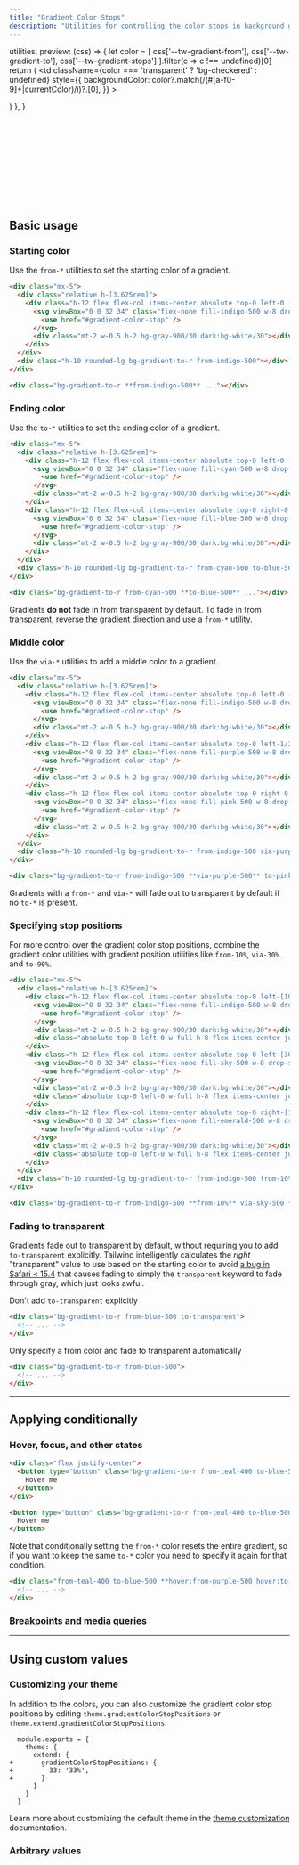 ```yaml
---
title: "Gradient Color Stops"
description: "Utilities for controlling the color stops in background gradients."
---
```



  utilities,
  preview: (css) => {
    let color = [
      css['--tw-gradient-from'],
      css['--tw-gradient-to'],
      css['--tw-gradient-stops']
    ].filter(c => c !== undefined)[0]
    return (
      <td
        className={color === 'transparent' ? 'bg-checkered' : undefined}
        style={{
          backgroundColor: color?.match(/(#[a-f0-9]+|currentColor)/i)?.[0],
        }}
      >
        <div className="w-24" />
      </td>
    )
  },
}

<svg className="hidden">
  <symbol id="gradient-color-stop" viewBox="0 0 32 34">
    <path d="M1 4a4 4 0 0 1 4-4h22a4 4 0 0 1 4 4v19.6a4 4 0 0 1-2.118 3.53L16 34 3.118 27.13A4 4 0 0 1 1 23.6V4Z"/>
    <path fill="none" stroke="#000" strokeOpacity=".05" d="M5 .5h22A3.5 3.5 0 0 1 30.5 4v19.6a3.5 3.5 0 0 1-1.853 3.088L16 33.433 3.353 26.688A3.5 3.5 0 0 1 1.5 23.6V4A3.5 3.5 0 0 1 5 .5Z"/>
  </symbol>
</svg>

## Basic usage

### Starting color

Use the `from-*` utilities to set the starting color of a gradient.

```html {{ example: true }}
<div class="mx-5">
  <div class="relative h-[3.625rem]">
    <div class="h-12 flex flex-col items-center absolute top-0 left-0 -ml-4">
      <svg viewBox="0 0 32 34" class="flex-none fill-indigo-500 w-8 drop-shadow">
        <use href="#gradient-color-stop" />
      </svg>
      <div class="mt-2 w-0.5 h-2 bg-gray-900/30 dark:bg-white/30"></div>
    </div>
  </div>
  <div class="h-10 rounded-lg bg-gradient-to-r from-indigo-500"></div>
</div>
```

```html
<div class="bg-gradient-to-r **from-indigo-500** ..."></div>
```

### Ending color

Use the `to-*` utilities to set the ending color of a gradient.

```html {{ example: true }}
<div class="mx-5">
  <div class="relative h-[3.625rem]">
    <div class="h-12 flex flex-col items-center absolute top-0 left-0 -ml-4">
      <svg viewBox="0 0 32 34" class="flex-none fill-cyan-500 w-8 drop-shadow">
        <use href="#gradient-color-stop" />
      </svg>
      <div class="mt-2 w-0.5 h-2 bg-gray-900/30 dark:bg-white/30"></div>
    </div>
    <div class="h-12 flex flex-col items-center absolute top-0 right-0 -mr-4">
      <svg viewBox="0 0 32 34" class="flex-none fill-blue-500 w-8 drop-shadow">
        <use href="#gradient-color-stop" />
      </svg>
      <div class="mt-2 w-0.5 h-2 bg-gray-900/30 dark:bg-white/30"></div>
    </div>
  </div>
  <div class="h-10 rounded-lg bg-gradient-to-r from-cyan-500 to-blue-500"></div>
</div>
```

```html
<div class="bg-gradient-to-r from-cyan-500 **to-blue-500** ..."></div>
```

Gradients **do not** fade in from transparent by default. To fade in from transparent, reverse the gradient direction and use a `from-*` utility.

### Middle color

Use the `via-*` utilities to add a middle color to a gradient.

```html {{ example: true }}
<div class="mx-5">
  <div class="relative h-[3.625rem]">
    <div class="h-12 flex flex-col items-center absolute top-0 left-0 -ml-4">
      <svg viewBox="0 0 32 34" class="flex-none fill-indigo-500 w-8 drop-shadow">
        <use href="#gradient-color-stop" />
      </svg>
      <div class="mt-2 w-0.5 h-2 bg-gray-900/30 dark:bg-white/30"></div>
    </div>
    <div class="h-12 flex flex-col items-center absolute top-0 left-1/2 -ml-4">
      <svg viewBox="0 0 32 34" class="flex-none fill-purple-500 w-8 drop-shadow">
        <use href="#gradient-color-stop" />
      </svg>
      <div class="mt-2 w-0.5 h-2 bg-gray-900/30 dark:bg-white/30"></div>
    </div>
    <div class="h-12 flex flex-col items-center absolute top-0 right-0 -mr-4">
      <svg viewBox="0 0 32 34" class="flex-none fill-pink-500 w-8 drop-shadow">
        <use href="#gradient-color-stop" />
      </svg>
      <div class="mt-2 w-0.5 h-2 bg-gray-900/30 dark:bg-white/30"></div>
    </div>
  </div>
  <div class="h-10 rounded-lg bg-gradient-to-r from-indigo-500 via-purple-500 to-pink-500"></div>
</div>
```

```html
<div class="bg-gradient-to-r from-indigo-500 **via-purple-500** to-pink-500 ..."></div>
```

Gradients with a `from-*` and `via-*` will fade out to transparent by default if no `to-*` is present.

### Specifying stop positions

For more control over the gradient color stop positions, combine the gradient color utilities with gradient position utilities like `from-10%`, `via-30%` and `to-90%`.

```html {{ example: true }}
<div class="mx-5">
  <div class="relative h-[3.625rem]">
    <div class="h-12 flex flex-col items-center absolute top-0 left-[10%] -ml-4">
      <svg viewBox="0 0 32 34" class="flex-none fill-indigo-500 w-8 drop-shadow">
        <use href="#gradient-color-stop" />
      </svg>
      <div class="mt-2 w-0.5 h-2 bg-gray-900/30 dark:bg-white/30"></div>
      <div class="absolute top-0 left-0 w-full h-8 flex items-center justify-center text-[0.6875rem] font-semibold text-white font-mono">10%</div>
    </div>
    <div class="h-12 flex flex-col items-center absolute top-0 left-[30%] -ml-4">
      <svg viewBox="0 0 32 34" class="flex-none fill-sky-500 w-8 drop-shadow">
        <use href="#gradient-color-stop" />
      </svg>
      <div class="mt-2 w-0.5 h-2 bg-gray-900/30 dark:bg-white/30"></div>
      <div class="absolute top-0 left-0 w-full h-8 flex items-center justify-center text-[0.6875rem] font-semibold text-white font-mono">30%</div>
    </div>
    <div class="h-12 flex flex-col items-center absolute top-0 right-[10%] -mr-4">
      <svg viewBox="0 0 32 34" class="flex-none fill-emerald-500 w-8 drop-shadow">
        <use href="#gradient-color-stop" />
      </svg>
      <div class="mt-2 w-0.5 h-2 bg-gray-900/30 dark:bg-white/30"></div>
      <div class="absolute top-0 left-0 w-full h-8 flex items-center justify-center text-[0.6875rem] font-semibold text-white font-mono">90%</div>
    </div>
  </div>
  <div class="h-10 rounded-lg bg-gradient-to-r from-indigo-500 from-10% via-sky-500 via-30% to-emerald-500 to-90%"></div>
</div>
```

```html
<div class="bg-gradient-to-r from-indigo-500 **from-10%** via-sky-500 **via-30%** to-emerald-500 **to-90%** ..."></div>
```

### Fading to transparent

Gradients fade out to transparent by default, without requiring you to add `to-transparent` explicitly. Tailwind intelligently calculates the _right_ "transparent" value to use based on the starting color to avoid [a bug in Safari < 15.4](https://bugs.webkit.org/show_bug.cgi?id=150940) that causes fading to simply the `transparent` keyword to fade through gray, which just looks awful.

<TipBad>Don't add `to-transparent` explicitly</TipBad>

```html
<div class="bg-gradient-to-r from-blue-500 to-transparent">
  <!-- ... -->
</div>
```

<TipGood>Only specify a from color and fade to transparent automatically</TipGood>

```html
<div class="bg-gradient-to-r from-blue-500">
  <!-- ... -->
</div>
```

---

## <Heading ignore>Applying conditionally</Heading>

### <Heading ignore>Hover, focus, and other states</Heading>

<HoverFocusAndOtherStates featuredClass="from-pink-500">

```html {{ example: true }}
<div class="flex justify-center">
  <button type="button" class="bg-gradient-to-r from-teal-400 to-blue-500 hover:from-pink-500 hover:to-orange-500 text-white font-semibold px-6 py-3 rounded-md">
    Hover me
  </button>
</div>
```

```html
<button type="button" class="bg-gradient-to-r from-teal-400 to-blue-500 **hover:from-pink-500 hover:to-orange-500** ...">
  Hover me
</button>
```

Note that conditionally setting the `from-*` color resets the entire gradient, so if you want to keep the same `to-*` color you need to specify it again for that condition.

```html
<div class="from-teal-400 to-blue-500 **hover:from-purple-500 hover:to-blue-500** ...">
  <!-- ... -->
</div>
```

</HoverFocusAndOtherStates>

### <Heading ignore>Breakpoints and media queries</Heading>

<BreakpointsAndMediaQueries defaultClass="bg-gradient-to-r from-purple-400" featuredClass="from-yellow-500" />

---

## Using custom values

### Customizing your theme

<CustomizePluginColors name="gradient" configKey="gradientColorStops" learnMore={false} />

In addition to the colors, you can also customize the gradient color stop positions by editing `theme.gradientColorStopPositions` or `theme.extend.gradientColorStopPositions`.

```diff-js {{ filename: 'tailwind.config.js' }}
  module.exports = {
    theme: {
      extend: {
+       gradientColorStopPositions: {
+         33: '33%',
+       }
      }
    }
  }
```

Learn more about customizing the default theme in the [theme customization](/docs/theme#customizing-the-default-theme) documentation.

### Arbitrary values

<ArbitraryValues name="gradient color stop" featuredClass="from-[#243c5a]" />
